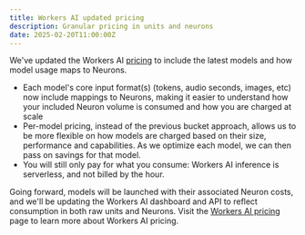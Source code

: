 ```yaml
---
title: Workers AI updated pricing
description: Granular pricing in units and neurons
date: 2025-02-20T11:00:00Z
---
```

 
We've updated the Workers AI [pricing](/workers-ai/platform/pricing/) to include the latest models and how model usage maps to Neurons.

* Each model's core input format(s) (tokens, audio seconds, images, etc) now include mappings to Neurons, making it easier to understand how your included Neuron volume is consumed and how you are charged at scale
* Per-model pricing, instead of the previous bucket approach, allows us to be more flexible on how models are charged based on their size, performance and capabilities. As we optimize each model, we can then pass on savings for that model.
* You will still only pay for what you consume: Workers AI inference is serverless, and not billed by the hour.

Going forward, models will be launched with their associated Neuron costs, and we'll be updating the Workers AI dashboard and API to reflect consumption in both raw units and Neurons. Visit the [Workers AI pricing](/workers-ai/platform/pricing/) page to learn more about Workers AI pricing.
